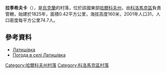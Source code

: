 {{coord|49|48|26|N|35|19|24|E|scale:100000_region:UA|display=title}}

'''拉季希夫卡'''（{{lang-uk|Латишівка}}），是[[烏克蘭|烏克蘭]]的村落，位於該國東部[[哈爾科夫州|哈爾科夫州]]，由[[科洛馬克區|科洛馬克區]]負責管轄，始建於1825年，面積0.42平方公里，海拔高度160米，2001年人口31，人口密度每平方公里74.7人。

==參考資料==
*[http://w1.c1.rada.gov.ua/pls/z7502/A005?rdat1=09.01.2009&rf7571=33396 Латишівка]{{dead link|date=2018年3月 |bot=InternetArchiveBot |fix-attempted=yes }}
* [http://weather.in.ua/ua/har'kovskaja/13074 Погода в селі Латишівка] {{Wayback|url=http://weather.in.ua/ua/har'kovskaja/13074 |date=20160323024521 }}

{{DEFAULTSORT:Латишівка}}
[[Category:哈爾科夫州村落|Category:哈爾科夫州村落]]
[[Category:科洛馬克區村落|Category:科洛馬克區村落]]


{{Kharkiv-geo-stub}}